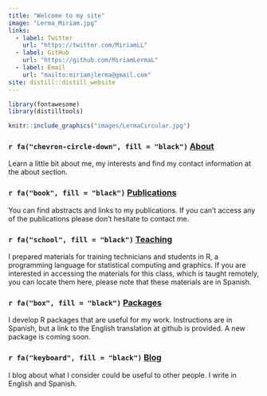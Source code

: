```yaml
---
title: "Welcome to my site"
image: "Lerma_Miriam.jpg"
links:
  - label: Twitter
    url: "https://twitter.com/MiriamLL"
  - label: GitHub
    url: "https://github.com/MiriamLermaL"
  - label: Email
    url: "mailto:miriamjlerma@gmail.com"
site: distill::distill_website
---
```



```r
library(fontawesome)
library(distilltools)
```

```r
knitr::include_graphics("images/LermaCircular.jpg")
```

### `r fa("chevron-circle-down", fill = "black")` [**About**](https://www.miriam-lerma.com/about.html)<br>
Learn a little bit about me, my interests and find my contact information at the about section.
<br>  

### `r fa("book", fill = "black")` [**Publications**](https://www.miriam-lerma.com/publications.html)  

You can find abstracts and links to my publications. If you can't access any of the publications please don't hesitate to contact me.
<br>  

### `r fa("school", fill = "black")` [**Teaching**](https://www.miriam-lerma.com/materiales.html)  
I prepared materials for training technicians and students in R, a programming language for statistical computing and graphics. If you are interested in accessing the materials for this class, which is taught remotely, you can locate them here, please note that these materials are in Spanish. 
<br>  

###  `r fa("box", fill = "black")` [**Packages**](https://www.miriam-lerma.com/projects.html)  
I develop R packages that are useful for my work. Instructions are in Spanish, but a link to the English translation at github is provided. A new package is coming soon.
<br>  

### `r fa("keyboard", fill = "black")` [**Blog**](https://www.miriam-lerma.com/blog.html)  
I blog about what I consider could be useful to other people. I write in English and Spanish. 
<br>  

